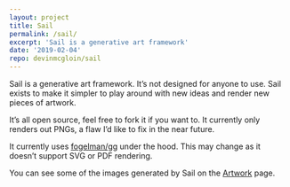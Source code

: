 ```yaml
---
layout: project
title: Sail
permalink: /sail/
excerpt: 'Sail is a generative art framework'
date: '2019-02-04'
repo: devinmcgloin/sail
---
```


Sail is a generative art framework. It’s not designed for anyone to use. Sail
exists to make it simpler to play around with new ideas and render new pieces
of artwork.

It’s all open source, feel free to fork it if you want to. It currently only
renders out PNGs, a flaw I’d like to fix in the near future.

It currently uses [fogelman/gg](https://github.com/fogleman/gg) under the hood.
This may change as it doesn’t support SVG or PDF rendering.

You can see some of the images generated by Sail on the [Artwork](/art)
page.

